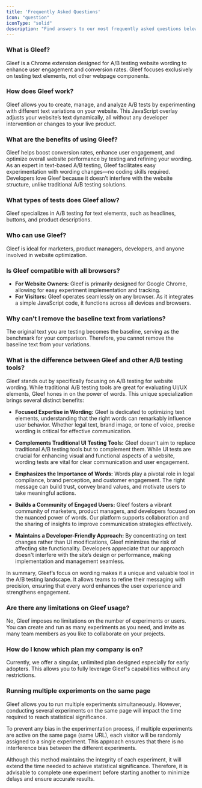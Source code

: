 ```yaml
---
title: 'Frequently Asked Questions'
icon: "question"
iconType: "solid"
description: "Find answers to our most frequently asked questions below. If you need further assistance, our support team is ready to help at support@gleef.eu."
---
```


### What is Gleef?
Gleef is a Chrome extension designed for A/B testing website wording to enhance user engagement and conversion rates. Gleef focuses exclusively on testing text elements, not other webpage components.

### How does Gleef work?
Gleef allows you to create, manage, and analyze A/B tests by experimenting with different text variations on your website. This JavaScript overlay adjusts your website’s text dynamically, all without any developer intervention or changes to your live product.

### What are the benefits of using Gleef?
Gleef helps boost conversion rates, enhance user engagement, and optimize overall website performance by testing and refining your wording. As an expert in text-based A/B testing, Gleef facilitates easy experimentation with wording changes—no coding skills required. Developers love Gleef because it doesn’t interfere with the website structure, unlike traditional A/B testing solutions.

### What types of tests does Gleef allow?
Gleef specializes in A/B testing for text elements, such as headlines, buttons, and product descriptions.

### Who can use Gleef?
Gleef is ideal for marketers, product managers, developers, and anyone involved in website optimization.

### Is Gleef compatible with all browsers?
- **For Website Owners:** Gleef is primarily designed for Google Chrome, allowing for easy experiment implementation and tracking.
- **For Visitors:** Gleef operates seamlessly on any browser. As it integrates a simple JavaScript code, it functions across all devices and browsers.

### Why can't I remove the baseline text from variations?
The original text you are testing becomes the baseline, serving as the benchmark for your comparison. Therefore, you cannot remove the baseline text from your variations.

### What is the difference between Gleef and other A/B testing tools?
Gleef stands out by specifically focusing on A/B testing for website wording. While traditional A/B testing tools are great for evaluating UI/UX elements, Gleef hones in on the power of words. This unique specialization brings several distinct benefits:

- **Focused Expertise in Wording:** 
  Gleef is dedicated to optimizing text elements, understanding that the right words can remarkably influence user behavior. Whether legal text, brand image, or tone of voice, precise wording is critical for effective communication.

- **Complements Traditional UI Testing Tools:** 
  Gleef doesn't aim to replace traditional A/B testing tools but to complement them. While UI tests are crucial for enhancing visual and functional aspects of a website, wording tests are vital for clear communication and user engagement.

- **Emphasizes the Importance of Words:**
  Words play a pivotal role in legal compliance, brand perception, and customer engagement. The right message can build trust, convey brand values, and motivate users to take meaningful actions.

- **Builds a Community of Engaged Users:**
  Gleef fosters a vibrant community of marketers, product managers, and developers focused on the nuanced power of words. Our platform supports collaboration and the sharing of insights to improve communication strategies effectively.

- **Maintains a Developer-Friendly Approach:**
  By concentrating on text changes rather than UI modifications, Gleef minimizes the risk of affecting site functionality. Developers appreciate that our approach doesn't interfere with the site’s design or performance, making implementation and management seamless.

In summary, Gleef’s focus on wording makes it a unique and valuable tool in the A/B testing landscape. It allows teams to refine their messaging with precision, ensuring that every word enhances the user experience and strengthens engagement.

### Are there any limitations on Gleef usage?
No, Gleef imposes no limitations on the number of experiments or users. You can create and run as many experiments as you need, and invite as many team members as you like to collaborate on your projects.

### How do I know which plan my company is on?
Currently, we offer a singular, unlimited plan designed especially for early adopters. This allows you to fully leverage Gleef's capabilities without any restrictions.

### Running multiple experiments on the same page
Gleef allows you to run multiple experiments simultaneously. However, conducting several experiments on the same page will impact the time required to reach statistical significance.

To prevent any bias in the experimentation process, if multiple experiments are active on the same page (same URL), each visitor will be randomly assigned to a single experiment. This approach ensures that there is no interference bias between the different experiments.

Although this method maintains the integrity of each experiment, it will extend the time needed to achieve statistical significance. Therefore, it is advisable to complete one experiment before starting another to minimize delays and ensure accurate results.